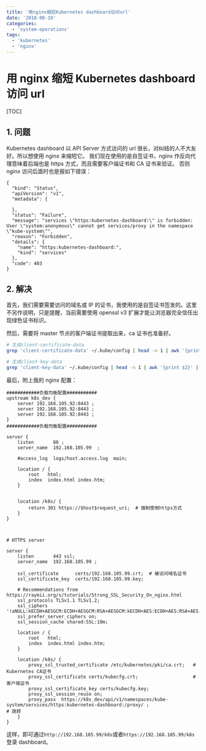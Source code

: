 ```yaml
---
title: '用nginx缩短Kubernetes dashboard访问url'
date: '2018-08-10'
categories:
  - 'system-operations'
tags:
  - 'kubernetes'
  - 'nginx'
---
```


# 用 nginx 缩短 Kubernetes dashboard 访问 url

[TOC]

## 1. 问题

Kubernetes dashboard 以 API Server 方式访问的 url 很长，对纠结的人不大友好。所以想使用 nginx 来缩短它。 我们现在使用的是自签证书，nginx 作反向代理意味着后端也是 https 方式，而且需要客户端证书和 CA 证书来验证。 否则 nginx 访问后面时也是报如下错误：

```
{
  "kind": "Status",
  "apiVersion": "v1",
  "metadata": {

  },
  "status": "Failure",
  "message": "services \"https:kubernetes-dashboard:\" is forbidden: User \"system:anonymous\" cannot get services/proxy in the namespace \"kube-system\"",
  "reason": "Forbidden",
  "details": {
    "name": "https:kubernetes-dashboard:",
    "kind": "services"
  },
  "code": 403
}
```

## 2. 解决

首先，我们需要需要访问的域名或 IP 的证书，我使用的是自签证书签发的。这里不另作说明，只是提醒，当前需要使用 openssl v3 扩展才能让浏览器完全信任出现绿色证书标识。

然后，需要将 master 节点的客户端证书提取出来，ca 证书也准备好。

```bash
# 生成client-certificate-data
grep 'client-certificate-data' ~/.kube/config | head -n 1 | awk '{print $2}' | base64 -d >> kubecfg.crt

# 生成client-key-data
grep 'client-key-data' ~/.kube/config | head -n 1 | awk '{print $2}' | base64 -d >> kubecfg.key
```

最后，附上我的 nginx 配置：

```
############负载均衡配置###########
upstream k8s_dev {
    server 192.168.105.92:8443 ;
    server 192.168.105.92:8443 ;
    server 192.168.105.92:8443 ;
}
############负载均衡配置###########

server {
    listen       80 ;
    server_name  192.168.105.99  ;

    #access_log  logs/host.access.log  main;

    location / {
        root   html;
        index  index.html index.htm;
    }


    location /k8s/ {
        return 301 https://$host$request_uri;  # 强制使用https方式
    }
}



# HTTPS server

server {
    listen       443 ssl;
    server_name  192.168.105.99 ;

    ssl_certificate      certs/192.168.105.99.crt;  # 被访问域名证书
    ssl_certificate_key  certs/192.168.105.99.key;

    # Recommendations from https://raymii.org/s/tutorials/Strong_SSL_Security_On_nginx.html
    ssl_protocols TLSv1.1 TLSv1.2;
    ssl_ciphers '!aNULL:kECDH+AESGCM:ECDH+AESGCM:RSA+AESGCM:kECDH+AES:ECDH+AES:RSA+AES:';
    ssl_prefer_server_ciphers on;
    ssl_session_cache shared:SSL:10m;

    location / {
        root   html;
        index  index.html index.htm;
    }

    location /k8s/ {
        proxy_ssl_trusted_certificate /etc/kubernetes/pki/ca.crt;   # Kubernetes CA证书
        proxy_ssl_certificate certs/kubecfg.crt;                    # 客户端证书
        proxy_ssl_certificate_key certs/kubecfg.key;
        proxy_ssl_session_reuse on;
        proxy_pass  https://k8s_dev/api/v1/namespaces/kube-system/services/https:kubernetes-dashboard:/proxy/ ;                                                                   # 跳转
    }
}
```

这样，即可通过`http://192.168.105.99/k8s`或者`https://192.168.105.99/k8s`登录 dashboard。
